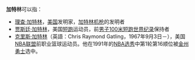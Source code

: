 '''加特林'''可以指：

*[[理查·加特林|理查·加特林]]，[[美国|美国]]发明家，[[加特林机枪|加特林机枪]]的发明者
*[[贾斯廷·加特林|贾斯廷·加特林]]，美国[[短跑|短跑]]运动员，前[[男子100米短跑世界纪录|男子100米短跑世界纪录]]保持者
*[[克里斯·加特林|克里斯·加特林]]（英語：Chris Raymond Gatling，1967年9月3日－），美国[[NBA联盟|NBA联盟]]前职业篮球运动员。他在1991年的[[NBA选秀|NBA选秀]]中第1轮第16顺位被[[金州勇士|金州勇士]]选中。

{{disambig|Cat=三字人名消歧义}}
